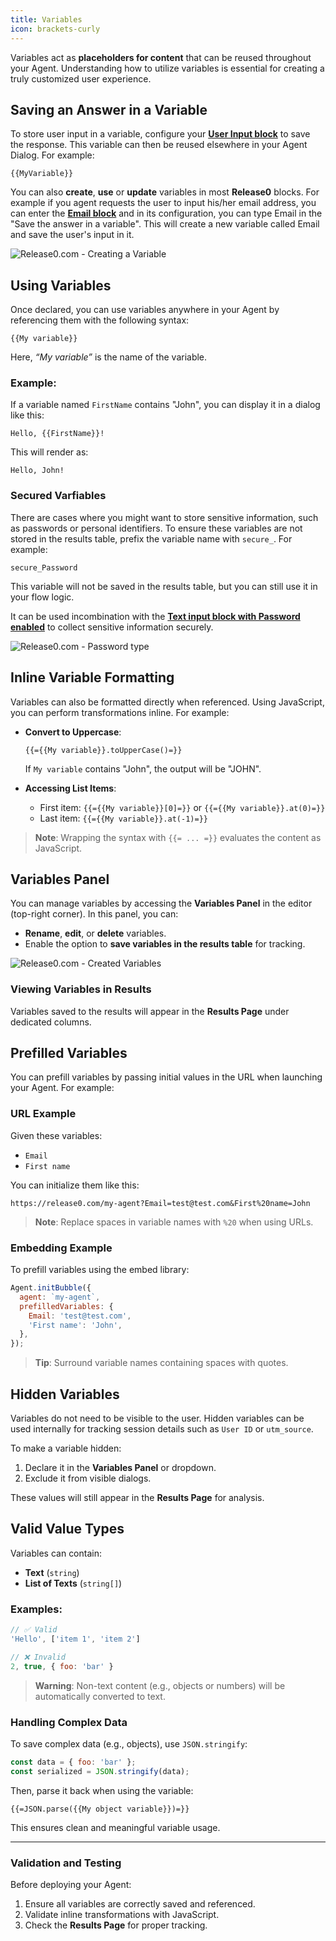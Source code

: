 ```yaml
---
title: Variables
icon: brackets-curly
---
```

Variables act as **placeholders for content** that can be reused throughout your Agent. Understanding how to utilize variables is essential for creating a truly customized user experience.

## Saving an Answer in a Variable

To store user input in a variable, configure your **[User Input block](/editor/blocks/user-inputs/text)** to save the response. This variable can then be reused elsewhere in your Agent Dialog. For example:

```plaintext
{{MyVariable}}
```

You can also **create**, **use** or **update** variables in most **Release0** blocks. For example if you agent requests the user to input his/her email address, you can enter the **[Email block](/editor/blocks/user-inputs/email)** and in its configuration, you can type Email in the "Save the answer in a variable". This will create a new variable called Email and save the user's input in it.

<Frame style={{ maxWidth: '600px' }}>
  <img src="/images/blocks/email-variable.png" alt="Release0.com - Creating a Variable" />
</Frame>


## Using Variables

Once declared, you can use variables anywhere in your Agent by referencing them with the following syntax:

```plaintext
{{My variable}}
```

Here, *“My variable”* is the name of the variable.


### Example:

If a variable named `FirstName` contains "John", you can display it in a dialog like this:

```plaintext
Hello, {{FirstName}}!
```

This will render as:

```plaintext
Hello, John!
```

### Secured Varfiables

There are cases where you might want to store sensitive information, such as passwords or personal identifiers. To ensure these variables are not stored in the results table, prefix the variable name with `secure_`. For example:

```plaintext
secure_Password
```
This variable will not be saved in the results table, but you can still use it in your flow logic.

It can be used incombination with the  **[Text input block with Password enabled](/editor/blocks/user-inputs/text#password-type-input)** to collect sensitive information securely.

<Frame style={{ maxWidth: '600px' }}>
  <img src="/images/blocks/inputs/password-type.png" alt="Release0.com - Password type" />
</Frame>


## Inline Variable Formatting

Variables can also be formatted directly when referenced. Using JavaScript, you can perform transformations inline. For example:

- **Convert to Uppercase**:
  ```plaintext
  {{={{My variable}}.toUpperCase()=}}
  ```
  If `My variable` contains "John", the output will be "JOHN".

- **Accessing List Items**:
  - First item: `{{={{My variable}}[0]=}}` or `{{={{My variable}}.at(0)=}}`
  - Last item: `{{={{My variable}}.at(-1)=}}`

> **Note**: Wrapping the syntax with `{{= ... =}}` evaluates the content as JavaScript.

## Variables Panel

You can manage variables by accessing the **Variables Panel** in the editor (top-right corner). In this panel, you can:

- **Rename**, **edit**, or **delete** variables.
- Enable the option to **save variables in the results table** for tracking.

<Frame style={{ maxWidth: '400px' }}>
  <img src="/images/blocks/variables-pannel.png" alt="Release0.com - Created Variables" />
</Frame>


### Viewing Variables in Results

Variables saved to the results will appear in the **Results Page** under dedicated columns.

## Prefilled Variables

You can prefill variables by passing initial values in the URL when launching your Agent. For example:

### URL Example

Given these variables:
- `Email`
- `First name`

You can initialize them like this:

```plaintext
https://release0.com/my-agent?Email=test@test.com&First%20name=John
```

> **Note**: Replace spaces in variable names with `%20` when using URLs.

### Embedding Example

To prefill variables using the embed library:

```javascript
Agent.initBubble({
  agent: `my-agent`,
  prefilledVariables: {
    Email: 'test@test.com',
    'First name': 'John',
  },
});
```

> **Tip**: Surround variable names containing spaces with quotes.

## Hidden Variables

Variables do not need to be visible to the user. Hidden variables can be used internally for tracking session details such as `User ID` or `utm_source`.

To make a variable hidden:
1. Declare it in the **Variables Panel** or dropdown.
2. Exclude it from visible dialogs.

These values will still appear in the **Results Page** for analysis.

## Valid Value Types

Variables can contain:
- **Text** (`string`)
- **List of Texts** (`string[]`)

### Examples:
```javascript
// ✅ Valid
'Hello', ['item 1', 'item 2']

// ❌ Invalid
2, true, { foo: 'bar' }
```

> **Warning**: Non-text content (e.g., objects or numbers) will be automatically converted to text.

### Handling Complex Data

To save complex data (e.g., objects), use `JSON.stringify`:

```javascript
const data = { foo: 'bar' };
const serialized = JSON.stringify(data);
```

Then, parse it back when using the variable:

```plaintext
{{=JSON.parse({{My object variable}})=}}
```

This ensures clean and meaningful variable usage.

---

### Validation and Testing

Before deploying your Agent:
1. Ensure all variables are correctly saved and referenced.
2. Validate inline transformations with JavaScript.
3. Check the **Results Page** for proper tracking.
